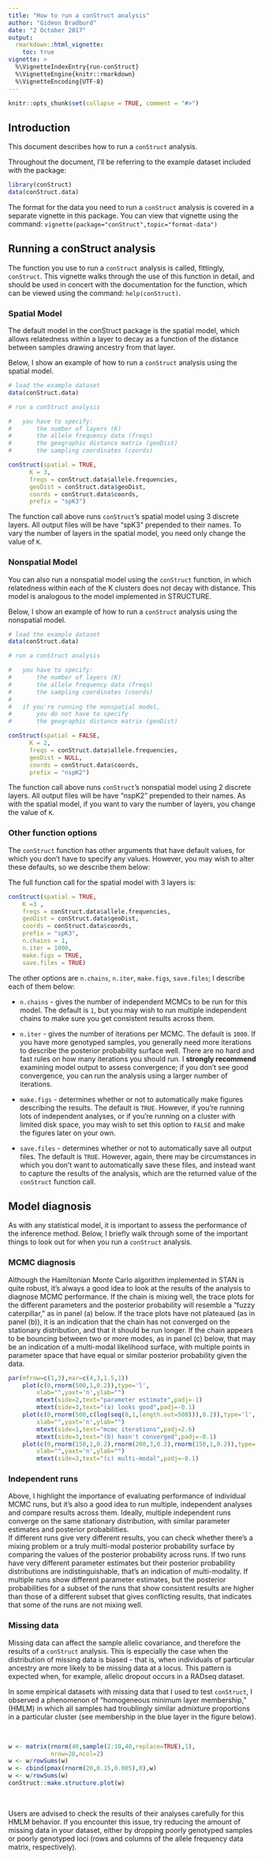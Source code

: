 ```yaml
---
title: "How to run a conStruct analysis"
author: "Gideon Bradburd"
date: "2 October 2017"
output:
  rmarkdown::html_vignette:
    toc: true
vignette: >
  %\VignetteIndexEntry{run-conStruct}
  %\VignetteEngine{knitr::rmarkdown}
  %\VignetteEncoding{UTF-8}
---
```

```r
knitr::opts_chunk$set(collapse = TRUE, comment = "#>")
```

<!-- library(rmarkdown) ; render("~/Dropbox/conStruct/code/conStruct/vignettes/run-conStruct.Rmd",html_vignette(toc=TRUE))	-->

## Introduction
This document describes how to run a `conStruct` analysis.

Throughout the document, I'll be referring to the 
example dataset included with the package:

```r
library(conStruct)
data(conStruct.data)
```

The format for the data you need to run a `conStruct` 
analysis is covered in a separate vignette in this 
package. You can view that vignette using the command: 
`vignette(package="conStruct",topic="format-data")`

## Running a conStruct analysis

The function you use to run a `conStruct` analysis 
is called, fittingly, `conStruct`. This vignette 
walks through the use of this function in detail, 
and should be used in concert with the documentation 
for the function, which can be viewed using the command: 
`help(conStruct)`.

### Spatial Model

The default model in the conStruct package is 
the spatial model, which allows relatedness 
within a layer to decay as a function of the distance 
between samples drawing ancestry from that layer.

Below, I show an example of how to run a `conStruct` 
analysis using the spatial model.

```r
# load the example dataset
data(conStruct.data)

# run a conStruct analysis

#	you have to specify:
#		the number of layers (K)
#		the allele frequency data (freqs)
#		the geographic distance matrix (geoDist)
#		the sampling coordinates (coords)

conStruct(spatial = TRUE, 
	  K = 3, 
	  freqs = conStruct.data$allele.frequencies, 
	  geoDist = conStruct.data$geoDist, 
	  coords = conStruct.data$coords,
	  prefix = "spK3")
```

The function call above runs `conStruct`'s spatial model 
using 3 discrete layers. All output files will be have "spK3" 
prepended to their names. To vary the number of layers 
in the spatial model, you need only change the value of `K`.

### Nonspatial Model

You can also run a nonspatial model using the `conStruct` 
function, in which relatedness within each of the K clusters 
does not decay with distance.  This model is analogous to 
the model implemented in STRUCTURE.

Below, I show an example of how to run a `conStruct` 
analysis using the nonspatial model.

```r
# load the example dataset
data(conStruct.data)

# run a conStruct analysis

#	you have to specify:
#		the number of layers (K)
#		the allele frequency data (freqs)
#		the sampling coordinates (coords)
#
#	if you're running the nonspatial model, 
#		you do not have to specify 
#		the geographic distance matrix (geoDist)

conStruct(spatial = FALSE, 
	  K = 2, 
	  freqs = conStruct.data$allele.frequencies, 
	  geoDist = NULL, 
	  coords = conStruct.data$coords,
	  prefix = "nspK2")
```

The function call above runs `conStruct`'s nonspatial model 
using 2 discrete layers. All output files will be have "nspK2" 
prepended to their names. As with the spatial model, if you 
want to vary the number of layers, you change the value of `K`.

### Other function options

The `conStruct` function has other arguments that 
have default values, for which you don't have to 
specify any values.  However, you may wish to alter 
these defaults, so we describe them below:

The full function call for the spatial model with 3 layers is:

```r
conStruct(spatial = TRUE, 
	K =3 , 
	freqs = conStruct.data$allele.frequencies, 
	geoDist = conStruct.data$geoDist, 
	coords = conStruct.data$coords, 
	prefix = "spK3", 
    n.chains = 1, 
    n.iter = 1000, 
    make.figs = TRUE, 
    save.files = TRUE)
```

The other options are `n.chains`, `n.iter`, `make.figs`, `save.files`; 
I describe each of them below:

* `n.chains` - gives the number of independent MCMCs to be run for this model. 
The default is `1`, but you may wish to run multiple independent chains to 
make sure you get consistent results across them.

* `n.iter` - gives the number of iterations per MCMC. The default is `1000`.
If you have more genotyped samples, you generally need more iterations 
to describe the posterior probability surface well. There are no 
hard and fast rules on how many iterations you should run. 
I **strongly recommend** examining model output to assess convergence; 
if you don't see good convergence, you can run the analysis using a 
larger number of iterations.

* `make.figs` - determines whether or not to automatically make figures 
describing the results. The default is `TRUE`. However, if you're running 
lots of independent analyses, or if you're running on a cluster with limited 
disk space, you may wish to set this option to `FALSE` and make the figures 
later on your own.

* `save.files` - determines whether or not to automatically save all output 
files.  The default is `TRUE`.  However, again, there may be circumstances 
in which you don't want to automatically save these files, and instead want 
to capture the results of the analysis, which are the returned value of the 
`conStruct` function call.

## Model diagnosis

As with any statistical model, it is important to assess the 
performance of the inference method. Below, I briefly walk 
through some of the important things to look out for when 
you run a `conStruct` analysis.

### MCMC diagnosis

Although the Hamiltonian Monte Carlo algorithm implemented in STAN 
is quite robust, it's always a good idea to look at the results of 
the analysis to diagnose MCMC performance. If the chain is mixing 
well, the trace plots for the different parameters and the posterior 
probability will resemble a “fuzzy caterpillar,” as in panel (a) 
below. If the trace plots have not plateaued (as in panel (b)), 
it is an indication that the chain has not converged on the 
stationary distribution, and that it should be run longer. 
If the chain appears to be bouncing between two or more modes, 
as in panel (c) below, that may be an indication of a multi-modal 
likelihood surface, with multiple points in parameter space that 
have equal or similar posterior probability given the data. 


```r
par(mfrow=c(1,3),mar=c(4,3,1.5,1))
	plot(c(0,rnorm(500,1,0.2)),type='l',
		xlab="",yaxt='n',ylab="")
		mtext(side=2,text="parameter estimate",padj=-1)
		mtext(side=3,text="(a) looks good",padj=-0.1)
	plot(c(0,rnorm(500,c(log(seq(0,1,length.out=500))),0.2)),type='l',
		xlab="",yaxt='n',ylab="")
		mtext(side=1,text="mcmc iterations",padj=2.6)
		mtext(side=3,text="(b) hasn't converged",padj=-0.1)
	plot(c(0,rnorm(150,1,0.2),rnorm(200,3,0.2),rnorm(150,1,0.2)),type='l',
		xlab="",yaxt='n',ylab="")
		mtext(side=3,text="(c) multi-modal",padj=-0.1)
```

### Independent runs

Above, I highlight the importance of evaluating performance of 
individual MCMC runs, but it's also a good idea to run multiple, 
independent analyses and compare results across them.  Ideally, 
multiple independent runs converge on the same stationary distribution, 
with similar parameter estimates and posterior probabilities.  
If different runs give very different results, you can check whether 
there's a mixing problem or a truly multi-modal posterior probability 
surface by comparing the values of the posterior probability across 
runs. If two runs have very different parameter estimates but their 
posterior probability distributions are indistinguishable, that's an 
indication of multi-modality. If multiple runs show different parameter 
estimates, but the posterior probabilities for a subset of the runs that 
show consistent results are higher than those of a different subset that 
gives conflicting results, that indicates that some of the runs are not 
mixing well.

### Missing data

Missing data can affect the sample allelic covariance, and 
therefore the results of a `conStruct` analysis. This is 
especially the case when the distribution of missing data is 
biased - that is, when individuals of particular ancestry are 
more likely to be missing data at a locus. This pattern 
is expected when, for example, allelic dropout occurs in a 
RADseq dataset.

In some empirical datasets with missing data that I used to 
test `conStruct`, I observed a phenomenon of "homogeneous 
minimum layer membership," (HMLM) in which all samples had troublingly 
similar admixture proportions in a particular cluster (see 
membership in the blue layer in the figure below).

\

```r
w <- matrix(rnorm(40,sample(2:10,40,replace=TRUE),1),
			nrow=20,ncol=2)
w <- w/rowSums(w)
w <- cbind(pmax(rnorm(20,0.15,0.005),0),w)
w <- w/rowSums(w)
conStruct::make.structure.plot(w)
```

\

Users are advised to check the results of their analyses carefully 
for this HMLM behavior. If you encounter this issue, try reducing 
the amount of missing data in your dataset, either by dropping 
poorly genotyped samples or poorly genotyped loci (rows and columns 
of the allele frequency data matrix, respectively).